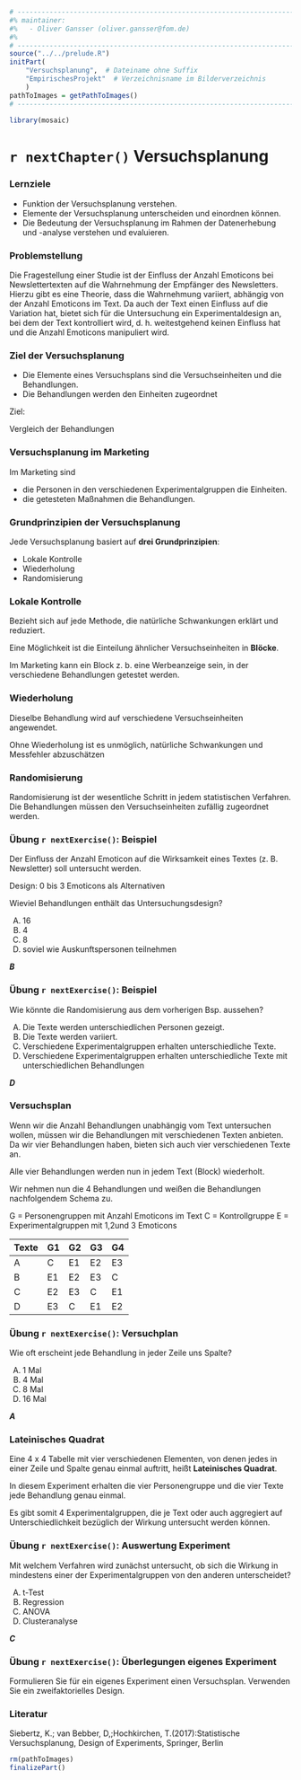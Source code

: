 ```r
# ---------------------------------------------------------------------------
#% maintainer:
#%   - Oliver Gansser (oliver.gansser@fom.de)
#%
# ---------------------------------------------------------------------------
source("../../prelude.R")
initPart(
    "Versuchsplanung",  # Dateiname ohne Suffix
    "EmpirischesProjekt"  # Verzeichnisname im Bilderverzeichnis 
    )
pathToImages = getPathToImages()
# ---------------------------------------------------------------------------

library(mosaic)

```

# `r nextChapter()` Versuchsplanung


### Lernziele

- Funktion der Versuchsplanung verstehen.
- Elemente der Versuchsplanung unterscheiden und einordnen können.
- Die Bedeutung der Versuchsplanung im Rahmen der Datenerhebung und -analyse verstehen und evaluieren. 


### Problemstellung

Die Fragestellung einer Studie ist der Einfluss der Anzahl Emoticons bei Newslettertexten auf die Wahrnehmung der Empfänger des Newsletters. Hierzu gibt es eine Theorie, dass die Wahrnehmung variiert, abhängig von der Anzahl Emoticons im Text. Da auch der Text einen Einfluss auf die Variation hat, bietet sich für die Untersuchung ein Experimentaldesign an, bei dem der Text kontrolliert wird, d. h. weitestgehend keinen Einfluss hat und die Anzahl Emoticons manipuliert wird.     


### Ziel der Versuchsplanung


- Die Elemente eines Versuchsplans sind die Versuchseinheiten und die Behandlungen.
- Die Behandlungen werden den Einheiten zugeordnet

Ziel: 

Vergleich der Behandlungen

### Versuchsplanung im Marketing

Im Marketing sind 

- die Personen in den verschiedenen Experimentalgruppen die Einheiten.
- die getesteten Maßnahmen die Behandlungen.


### Grundprinzipien der Versuchsplanung

Jede Versuchsplanung basiert auf **drei Grundprinzipien**:

- Lokale Kontrolle
- Wiederholung
- Randomisierung


### Lokale Kontrolle

Bezieht sich auf jede Methode, die natürliche Schwankungen erklärt und reduziert. 

Eine Möglichkeit ist die Einteilung ähnlicher Versuchseinheiten in **Blöcke**.

Im Marketing kann ein Block z. b. eine Werbeanzeige sein, in der verschiedene Behandlungen getestet werden. 


### Wiederholung

Dieselbe Behandlung wird auf verschiedene Versuchseinheiten angewendet. 

Ohne Wiederholung ist es unmöglich, natürliche Schwankungen und Messfehler abzuschätzen


### Randomisierung

Randomisierung ist der wesentliche Schritt in jedem statistischen Verfahren. Die Behandlungen müssen den Versuchseinheiten zufällig zugeordnet werden. 


### Übung `r nextExercise()`: Beispiel {.exercise type=A-B-C-D answer=B}

Der Einfluss der Anzahl Emoticon auf die Wirksamkeit eines Textes (z. B. Newsletter) soll untersucht werden. 

Design: 0 bis 3 Emoticons als Alternativen

Wieviel Behandlungen enthält das Untersuchungsdesign?

A.  16
B.  4
C.  8
D.  soviel wie Auskunftspersonen teilnehmen

<div class="notes">
***B***
</div>


### Übung `r nextExercise()`: Beispiel {.exercise type=A-B-C-D answer=D}

Wie könnte die Randomisierung aus dem vorherigen Bsp. aussehen?

A.  Die Texte werden unterschiedlichen Personen gezeigt.
B.  Die Texte werden variiert.
C.  Verschiedene Experimentalgruppen erhalten unterschiedliche Texte.
D.  Verschiedene Experimentalgruppen erhalten unterschiedliche Texte mit unterschiedlichen Behandlungen

<div class="notes">
***D***
</div>


### Versuchsplan

Wenn wir die Anzahl Behandlungen unabhängig vom Text untersuchen wollen, müssen wir die Behandlungen mit verschiedenen Texten anbieten. Da wir vier Behandlungen haben, bieten sich auch vier verschiedenen Texte an. 

Alle vier Behandlungen werden nun in jedem Text (Block) wiederholt. 

Wir nehmen nun die 4 Behandlungen und weißen die Behandlungen nachfolgendem Schema zu. 


G = Personengruppen mit Anzahl Emoticons im Text 
C = Kontrollgruppe
E = Experimentalgruppen mit 1,2und 3 Emoticons


Texte |G1 | G2| G3 | G4
------|---|---|----|-----
A     |C  | E1| E2 |  E3
B     |E1 | E2| E3 |  C
C     |E2 | E3|  C |  E1
D     |E3 | C | E1 |  E2


### Übung `r nextExercise()`: Versuchplan {.exercise type=A-B-C-D answer=A}

Wie oft erscheint jede Behandlung in jeder Zeile uns Spalte?

A.  1 Mal
B.  4 Mal
C.  8 Mal
D.  16 Mal

<div class="notes">
***A***
</div>


### Lateinisches Quadrat

Eine 4 x 4 Tabelle mit vier verschiedenen Elementen, von denen jedes in einer Zeile und Spalte genau einmal auftritt, heißt **Lateinisches Quadrat**. 

In diesem Experiment erhalten die vier Personengruppe und die vier Texte jede Behandlung genau einmal. 

Es gibt somit 4 Experimentalgruppen, die je Text oder auch aggregiert auf Unterschiedlichkeit bezüglich der Wirkung untersucht werden können. 



### Übung `r nextExercise()`: Auswertung Experiment {.exercise type=A-B-C-D answer=C}

Mit welchem Verfahren wird zunächst untersucht, ob sich die Wirkung in mindestens einer der Experimentalgruppen von den anderen unterscheidet?

A.  t-Test
B.  Regression
C.  ANOVA
D.  Clusteranalyse

<div class="notes">
***C***
</div>



### Übung `r nextExercise()`: Überlegungen eigenes Experiment {.exercise type=essay}

Formulieren Sie für ein eigenes Experiment einen Versuchsplan. Verwenden Sie ein zweifaktorielles Design. 


### Literatur

Siebertz, K.; van Bebber, D,;Hochkirchen, T.(2017):Statistische Versuchsplanung, Design of Experiments, Springer, Berlin


```r
rm(pathToImages)
finalizePart()
```
